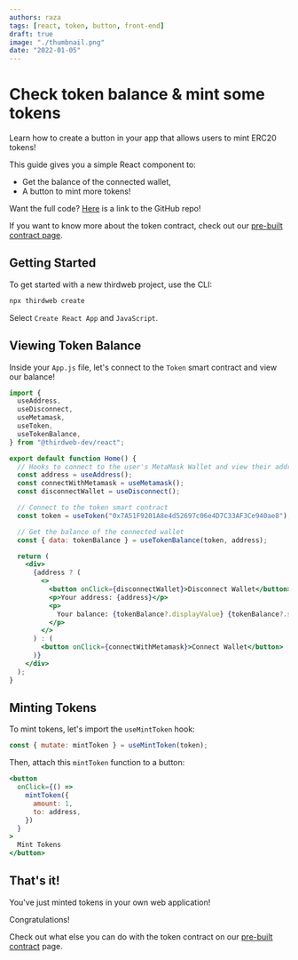 ```yaml
---
authors: raza
tags: [react, token, button, front-end]
draft: true
image: "./thumbnail.png"
date: "2022-01-05"
---
```


# Check token balance & mint some tokens

Learn how to create a button in your app that allows users to mint ERC20 tokens!

<!-- truncate -->

This guide gives you a simple React component to:

- Get the balance of the connected wallet,
- A button to mint more tokens!

Want the full code? [Here](https://github.com/razacodespython/tokenapp) is a link to the GitHub repo!

If you want to know more about the token contract, check out our [pre-built contract page](/pre-built-contracts/token).

## Getting Started

To get started with a new thirdweb project, use the CLI:

```bash
npx thirdweb create
```

Select `Create React App` and `JavaScript`.

## Viewing Token Balance

Inside your `App.js` file, let's connect to the `Token` smart contract and view our balance!

```jsx
import {
  useAddress,
  useDisconnect,
  useMetamask,
  useToken,
  useTokenBalance,
} from "@thirdweb-dev/react";

export default function Home() {
  // Hooks to connect to the user's MetaMask Wallet and view their address
  const address = useAddress();
  const connectWithMetamask = useMetamask();
  const disconnectWallet = useDisconnect();

  // Connect to the token smart contract
  const token = useToken("0x7A51F9201A8e4d52697c06e4D7C33AF3Ce940ae8"); // your token contract address here

  // Get the balance of the connected wallet
  const { data: tokenBalance } = useTokenBalance(token, address);

  return (
    <div>
      {address ? (
        <>
          <button onClick={disconnectWallet}>Disconnect Wallet</button>
          <p>Your address: {address}</p>
          <p>
            Your balance: {tokenBalance?.displayValue} {tokenBalance?.symbol}
          </p>
        </>
      ) : (
        <button onClick={connectWithMetamask}>Connect Wallet</button>
      )}
    </div>
  );
}
```

## Minting Tokens

To mint tokens, let's import the `useMintToken` hook:

```jsx
const { mutate: mintToken } = useMintToken(token);
```

Then, attach this `mintToken` function to a button:

```jsx
<button
  onClick={() =>
    mintToken({
      amount: 1,
      to: address,
    })
  }
>
  Mint Tokens
</button>
```

## That's it!

You've just minted tokens in your own web application!

Congratulations!

Check out what else you can do with the token contract on our [pre-built contract](/pre-built-contracts/token) page.
